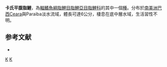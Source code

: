 {{Speciesbox 
| taxon = Phenacogaster calverti
| status = NE
| status_system = IUCN3.1
| authority =  [[Fowler|Fowler]], 1961
| synonyms = *''Grammabrycon calverti''<br /><small>Fowler, 1941</small>
}}
'''卡氏平腹脂鯉'''，為[[輻鰭魚綱|輻鰭魚綱]][[脂鯉目|脂鯉目]][[脂鯉亞目|脂鯉亞目]][[脂鯉科|脂鯉科]]的其中一個[[種|種]]。分布於[[南美洲|南美洲]][[巴西|巴西]]Ceara與Paraiba淡水流域，體長可達6公分，棲息在底中層水域，生活習性不明。

==参考文献==
{{refbegin}}
*{{FishBase_species|genus=Phenacogaster|species=calverti|year=2014|month=1}}
{{refend}}

{{Taxonbar|from=Q5740713}}

[[Category:平腹脂鯉屬|K]]
[[Category:1961年描述的鱼类|K]]


{{魚類小作品}}
